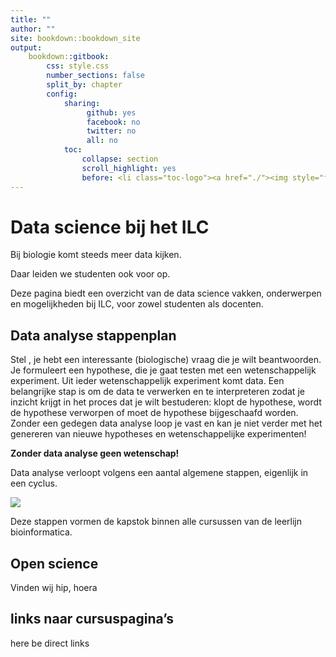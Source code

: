 ```yaml
---
title: ""
author: ""
site: bookdown::bookdown_site
output: 
    bookdown::gitbook:
        css: style.css
        number_sections: false
        split_by: chapter
        config:
            sharing:
                 github: yes
                 facebook: no
                 twitter: no
                 all: no
            toc:
                collapse: section
                scroll_highlight: yes
                before: <li class="toc-logo"><a href="./"><img style="float:left;" src="images/voorbeeldlogo2.png"></a> <h4 class=".paddingtitel ">DATA ILC</h2></li>
---
```


# Data science bij het ILC

Bij biologie komt steeds meer data kijken.

Daar leiden we studenten ook voor op.

Deze pagina biedt een overzicht van de data science vakken, onderwerpen en mogelijkheden bij ILC, voor zowel studenten als docenten.

## Data analyse stappenplan

Stel , je hebt een interessante (biologische) vraag die je wilt beantwoorden. Je formuleert een hypothese, die je gaat testen met een wetenschappelijk experiment. Uit ieder wetenschappelijk experiment komt data. Een belangrijke stap is om de data te verwerken en te interpreteren zodat je inzicht krijgt in het proces dat je wilt bestuderen: klopt de hypothese, wordt de hypothese verworpen of moet de hypothese bijgeschaafd worden. Zonder een gedegen data analyse loop je vast en kan je niet verder met het genereren van nieuwe hypotheses en wetenschappelijke experimenten! 

**Zonder data analyse geen wetenschap!**

Data analyse verloopt volgens een aantal algemene stappen, eigenlijk in een cyclus.

![](images/data_analyse_workflow.png)

Deze stappen vormen de kapstok binnen alle cursussen van de leerlijn bioinformatica.

## Open science

Vinden wij hip, hoera

## links naar cursuspagina's

here be direct links
